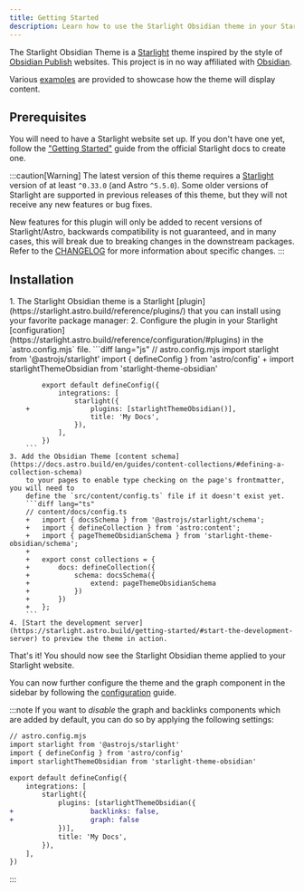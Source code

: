 ```yaml
---
title: Getting Started
description: Learn how to use the Starlight Obsidian theme in your Starlight site.
---
```


The Starlight Obsidian Theme is a [Starlight](https://starlight.astro.build) theme inspired by the style of [Obsidian Publish](https://obsidian.md/publish) websites.
This project is in no way affiliated with [Obsidian](https://obsidian.md/).

Various [examples](/starlight-theme-obsidian/examples/asides/) are provided to showcase how the theme will display content.

## Prerequisites

You will need to have a Starlight website set up.
If you don't have one yet, follow the ["Getting Started"](https://starlight.astro.build/getting-started) guide from the official Starlight docs to create one.

:::caution[Warning]
The latest version of this theme requires a [Starlight](https://starlight.astro.build) version of at least `^0.33.0` (and Astro `^5.5.0`).
Some older versions of Starlight are supported in previous releases of this theme, but they will not receive any new features or
bug fixes.

New features for this plugin will only be added to recent versions of Starlight/Astro, backwards compatibility is not guaranteed,
and in many cases, this will break due to breaking changes in the downstream packages.
Refer to the [CHANGELOG](/starlight-theme-obsidian/changelog) for more information about specific changes.
:::

## Installation


<Steps>
    1. The Starlight Obsidian theme is a Starlight [plugin](https://starlight.astro.build/reference/plugins/) that you can install using your favorite package manager:
        <PackageManagers pkg="starlight-theme-obsidian" pkgManagers={["npm", "pnpm", "yarn", "bun"]} type="add"/>
    2. Configure the plugin in your Starlight [configuration](https://starlight.astro.build/reference/configuration/#plugins) in the `astro.config.mjs` file.
        ```diff lang="js"
            // astro.config.mjs
            import starlight from '@astrojs/starlight'
            import { defineConfig } from 'astro/config'
        +   import starlightThemeObsidian from 'starlight-theme-obsidian'

            export default defineConfig({
                integrations: [
                    starlight({
        +               plugins: [starlightThemeObsidian()],
                        title: 'My Docs',
                    }),
                ],
            })
        ```
	3. Add the Obsidian Theme [content schema](https://docs.astro.build/en/guides/content-collections/#defining-a-collection-schema)
		to your pages to enable type checking on the page's frontmatter, you will need to
		define the `src/content/config.ts` file if it doesn't exist yet.
		```diff lang="ts"
		// content/docs/config.ts
		+	import { docsSchema } from '@astrojs/starlight/schema';
		+	import { defineCollection } from 'astro:content';
		+	import { pageThemeObsidianSchema } from 'starlight-theme-obsidian/schema';
		+
		+	export const collections = {
		+		docs: defineCollection({
		+			schema: docsSchema({
		+				extend: pageThemeObsidianSchema
		+			})
		+		})
		+	};
		```
    4. [Start the development server](https://starlight.astro.build/getting-started/#start-the-development-server) to preview the theme in action.
</Steps>

That's it! You should now see the Starlight Obsidian theme applied to your Starlight website.

You can now further configure the theme and the graph component in the sidebar by following the [configuration](/starlight-theme-obsidian/configuration/graph/) guide.

:::note
If you want to _disable_ the graph and backlinks components which are added by default, you can do so by applying the following settings:
```diff lang="js"
// astro.config.mjs
import starlight from '@astrojs/starlight'
import { defineConfig } from 'astro/config'
import starlightThemeObsidian from 'starlight-theme-obsidian'

export default defineConfig({
    integrations: [
        starlight({
            plugins: [starlightThemeObsidian({
+                   backlinks: false,
+                   graph: false
            })],
            title: 'My Docs',
        }),
    ],
})
```
:::
